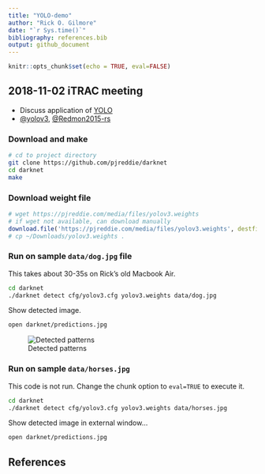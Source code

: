 ```yaml
---
title: "YOLO-demo"
author: "Rick O. Gilmore"
date: "`r Sys.time()`"
bibliography: references.bib
output: github_document
---
```


```r
knitr::opts_chunk$set(echo = TRUE, eval=FALSE)
```

## 2018-11-02 iTRAC meeting

- Discuss application of [YOLO](https://pjreddie.com/darknet/yolo/)
- [@yolov3](https://pjreddie.com/darknet/yolo/), [@Redmon2015-rs](http://arxiv.org/abs/1506.02640)

### Download and make

```bash
# cd to project directory
git clone https://github.com/pjreddie/darknet
cd darknet
make
```

### Download weight file

```r
# wget https://pjreddie.com/media/files/yolov3.weights
# if wget not available, can download manually
download.file('https://pjreddie.com/media/files/yolov3.weights', destfile = "darknet/yolov3.weights")
# cp ~/Downloads/yolov3.weights .
```

### Run on sample `data/dog.jpg` file

This takes about 30-35s on Rick's old Macbook Air.

```bash
cd darknet
./darknet detect cfg/yolov3.cfg yolov3.weights data/dog.jpg
```

Show detected image.

```bash
open darknet/predictions.jpg
```

![Detected patterns](darknet/predictions.jpg)

### Run on sample `data/horses.jpg`

This code is not run. Change the chunk option to `eval=TRUE` to execute it.

```bash
cd darknet
./darknet detect cfg/yolov3.cfg yolov3.weights data/horses.jpg
```

Show detected image in external window...

```bash
open darknet/predictions.jpg
```

## References
